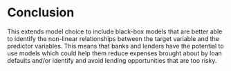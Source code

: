 # Conclusion

This extends model choice to include black-box models that are better able to identify the non-linear relationships between the target variable and the predictor variables. This means that banks and lenders have the potential to use models which could help them reduce expenses brought about by loan defaults and/or identify and avoid lending opportunities that are too risky.





